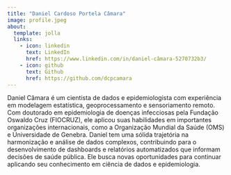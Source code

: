```yaml
---
title: "Daniel Cardoso Portela Câmara"
image: profile.jpeg
about:
  template: jolla
  links:
    - icon: linkedin
      text: LinkedIn
      href: https://www.linkedin.com/in/daniel-câmara-5270732b3/
    - icon: github
      text: Github
      href: https://github.com/dcpcamara
---
```


Daniel Câmara é um cientista de dados e epidemiologista com experiência em modelagem estatística, geoprocessamento e sensoriamento remoto. Com doutorado em epidemiologia de doenças infecciosas pela Fundação Oswaldo Cruz (FIOCRUZ), ele aplicou suas habilidades em importantes organizações internacionais, como a Organização Mundial da Saúde (OMS) e Universidade de Genebra. Daniel tem uma sólida trajetória na harmonização e análise de dados complexos, contribuindo para o desenvolvimento de dashboards e relatórios automatizados que informam decisões de saúde pública. Ele busca novas oportunidades para continuar aplicando seu conhecimento em ciência de dados e epidemiologia.